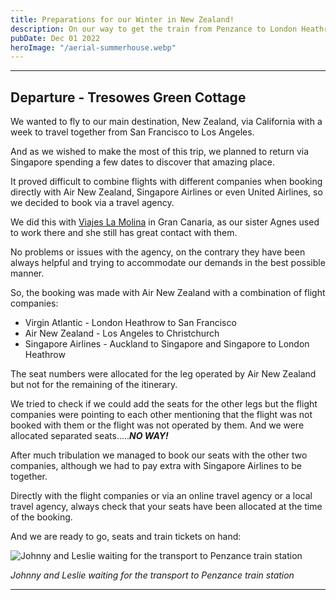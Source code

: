 ```yaml
---
title: Preparations for our Winter in New Zealand!
description: On our way to get the train from Penzance to London Heathrow via London Paddington.
pubDate: Dec 01 2022
heroImage: "/aerial-summerhouse.webp"
---
```


*** 

## Departure - Tresowes Green Cottage

We wanted to fly to our main destination, New Zealand, via California with a week to travel together from San Francisco to Los Angeles.

  
And as we wished to make the most of this trip, we planned to return via Singapore spending a few dates to discover that amazing place.

It proved difficult to combine flights with different companies when booking directly with Air New Zealand, Singapore Airlines or even United Airlines, so we decided to book via a travel agency.

We did this with [Viajes La Molina](https://www.viajeslamolina.com/) in Gran Canaria, as our sister Agnes used to work there and she still has great contact with them.

No problems or issues with the agency, on the contrary they have been always helpful and trying to accommodate our demands in the best possible manner.

So, the booking was made with Air New Zealand with a combination of flight companies:

- Virgin Atlantic - London Heathrow to San Francisco
- Air New Zealand - Los Angeles to Christchurch
- Singapore Airlines - Auckland to Singapore and Singapore to London Heathrow

The seat numbers were allocated for the leg operated by Air New Zealand but not for the remaining of the itinerary.

We tried to check if we could add the seats for the other legs but the flight companies were pointing to each other mentioning that the flight was not booked with them or the flight was not operated by them. And we were allocated separated seats.....___NO WAY!___

After much tribulation we managed to book our seats with the other two companies, although we had to pay extra with Singapore Airlines to be together.

Directly with the flight companies or via an online travel agency or a local travel agency, always check that your seats have been allocated at the time of the booking.
  

And we are ready to go, seats and train tickets on hand:


![Johnny and Leslie waiting for the transport to Penzance train station](/ready-to-go.webp "Johnny and Leslie waiting for the transport to Penzance train station")

*Johnny and Leslie waiting for the transport to Penzance train station*

***

